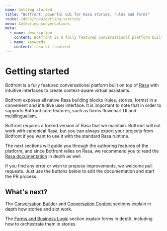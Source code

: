 ```yaml
---
name: Getting started
title: "Botfront: powerful GUI for Rasa stories, rules and forms"
route: /docs/rasa/getting-started/
menu: Authoring conversations
meta:
  - name: description
    content: Botfront is a fully featured conversational platform built on top of Rasa with intuitive interfaces to author stories, rules, forms and logical flows.
  - name: keywords
    content: rasa ui frontend
---
```


# Getting started

Botfront is a fully featured conversational platform built on top of [Rasa](https://github.com/rasaHQ/rasa)
with intuitive interfaces to create context-aware virtual assistants.

Botfront exposes all native Rasa building blocks (rules, stories, forms) in a convenient and intuitive user interface.
It is important to note that in order to supports Botfront core features, such as forms flowchart UI and multilingualism,

Botfront requires a forked version of Rasa that we maintain. Botfront will not work with canonical Rasa, 
but you can always export your projects from Botfront if you want to use it with the standard Rasa runtime.

The next sections will guide you through the authoring features of the platform, and since Botfront relies on Rasa, we recommend you to read the [Rasa documentation](https://rasa.com/docs) in depth as well.

If you find any error or wish to propose improvements, we welcome pull requests. Just use the buttons below to edit the documentation and start the PR process.


## What's next?


The [Conversation Builder](/docs/rasa/conversation-builder/) and [Conversation Context](/docs/rasa/conversation-context/) sections explain in depth how stories and slot work.

The [Forms and Business Logic](/docs/rasa/forms-slot-filling/) section explain forms in depth, including how to orchestrate them in stories.
